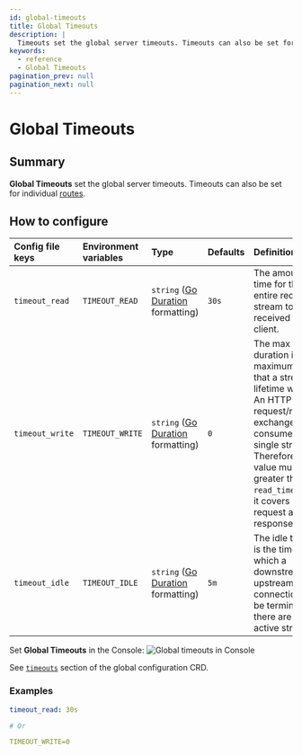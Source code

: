 ```yaml
---
id: global-timeouts
title: Global Timeouts
description: |
  Timeouts set the global server timeouts. Timeouts can also be set for individual routes.
keywords:
  - reference
  - Global Timeouts
pagination_prev: null
pagination_next: null
---
```



# Global Timeouts

## Summary

**Global Timeouts** set the global server timeouts. Timeouts can also be set for individual [routes](/docs/reference/routes).

## How to configure

<Tabs>
<TabItem value="Core" label="Core">

| **Config file keys** | **Environment variables** | **Type** | **Defaults** | **Definition** |
| :-- | :-- | :-- | :-- | :-- |
| `timeout_read` | `TIMEOUT_READ` | `string` ([Go Duration](https://golang.org/pkg/time/#Duration.String) formatting) | `30s` | The amount of time for the entire request stream to be received from the client. |
| `timeout_write` | `TIMEOUT_WRITE` | `string` ([Go Duration](https://golang.org/pkg/time/#Duration.String) formatting) | `0` | The max stream duration is the maximum time that a stream’s lifetime will span. An HTTP request/response exchange fully consumes a single stream. Therefore, this value must be greater than `read_timeout` as it covers both request and response time. |
| `timeout_idle` | `TIMEOUT_IDLE` | `string` ([Go Duration](https://golang.org/pkg/time/#Duration.String) formatting) | `5m` | The idle timeout is the time at which a downstream or upstream connection will be terminated if there are no active streams. |

</TabItem>
<TabItem value="Enterprise" label="Enterprise">

Set **Global Timeouts** in the Console: ![Global timeouts in Console](./img/timeouts/timeouts-default.png)

</TabItem>
<TabItem value="Kubernetes" label="Kubernetes">

See [`timeouts`](/docs/deploy/k8s/reference.mdx#timeouts) section of the global configuration CRD.

</TabItem>
</Tabs>

### Examples

```yaml
timeout_read: 30s

# Or

TIMEOUT_WRITE=0
```
